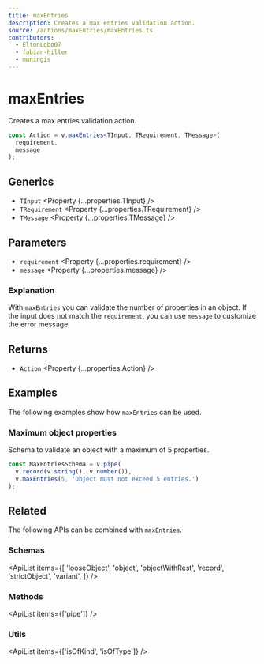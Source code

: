 ```yaml
---
title: maxEntries
description: Creates a max entries validation action.
source: /actions/maxEntries/maxEntries.ts
contributors:
  - EltonLobo07
  - fabian-hiller
  - muningis
---
```



# maxEntries

Creates a max entries validation action.

```ts
const Action = v.maxEntries<TInput, TRequirement, TMessage>(
  requirement,
  message
);
```

## Generics

- `TInput` <Property {...properties.TInput} />
- `TRequirement` <Property {...properties.TRequirement} />
- `TMessage` <Property {...properties.TMessage} />

## Parameters

- `requirement` <Property {...properties.requirement} />
- `message` <Property {...properties.message} />

### Explanation

With `maxEntries` you can validate the number of properties in an object. If the input does not match the `requirement`, you can use `message` to customize the error message.

## Returns

- `Action` <Property {...properties.Action} />

## Examples

The following examples show how `maxEntries` can be used.

### Maximum object properties

Schema to validate an object with a maximum of 5 properties.

```ts
const MaxEntriesSchema = v.pipe(
  v.record(v.string(), v.number()),
  v.maxEntries(5, 'Object must not exceed 5 entries.')
);
```

## Related

The following APIs can be combined with `maxEntries`.

### Schemas

<ApiList
  items={[
    'looseObject',
    'object',
    'objectWithRest',
    'record',
    'strictObject',
    'variant',
  ]}
/>

### Methods

<ApiList items={['pipe']} />

### Utils

<ApiList items={['isOfKind', 'isOfType']} />
